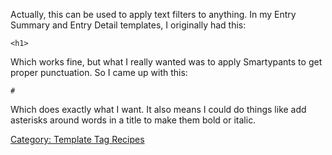 Actually, this can be used to apply text filters to anything. In my Entry Summary and Entry Detail templates, I originally had this:

 &lt;h1><a href="<$MTEntryPermalink$>"><mt:entrytitle></a></h1>

Which works fine, but what I really wanted was to apply Smartypants to get proper punctuation. So I came up with this:

 <mt:setvarblock name="markdown_title"># <a href="<$MTEntryPermalink$>"><mt:entrytitle></a></mt:setvarblock>
 <mt:getvar name="markdown_title" filters="markdown_with_smartypants">

Which does exactly what I want. It also means I could do things like add asterisks around words in a title to make them bold or italic.

[[Category: Template Tag Recipes]]
